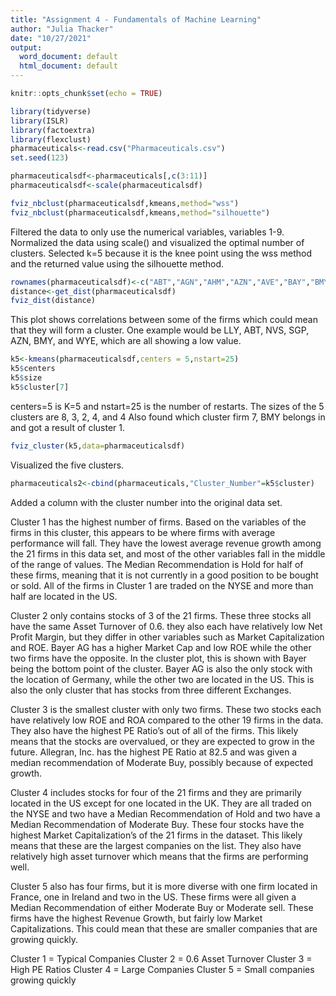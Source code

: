 ```yaml
---
title: "Assignment 4 - Fundamentals of Machine Learning"
author: "Julia Thacker"
date: "10/27/2021"
output:
  word_document: default
  html_document: default
---
```


```r
knitr::opts_chunk$set(echo = TRUE)
```

```r
library(tidyverse)
library(ISLR)
library(factoextra)
library(flexclust)
pharmaceuticals<-read.csv("Pharmaceuticals.csv")
set.seed(123)
```

```r
pharmaceuticalsdf<-pharmaceuticals[,c(3:11)]
pharmaceuticalsdf<-scale(pharmaceuticalsdf)
```

```r
fviz_nbclust(pharmaceuticalsdf,kmeans,method="wss")
fviz_nbclust(pharmaceuticalsdf,kmeans,method="silhouette")
```

Filtered the data to only use the numerical variables, variables 1-9. Normalized the data using scale() and visualized the optimal number of clusters.
Selected k=5 because it is the knee point using the wss method and the returned value using the silhouette method.

```r
rownames(pharmaceuticalsdf)<-c("ABT","AGN","AHM","AZN","AVE","BAY","BMY","CHTT","ELN","LLY","GSK","IVX","JNJ","MRX","MRK","NVS","PFE","PHA","SGP","WPI","WYE")
distance<-get_dist(pharmaceuticalsdf)
fviz_dist(distance)
```
This plot shows correlations between some of the firms which could mean that they will form a cluster. One example would be LLY, ABT, NVS, SGP, AZN, BMY, and WYE, which are all showing a low value.

```r
k5<-kmeans(pharmaceuticalsdf,centers = 5,nstart=25)
k5$centers
k5$size
k5$cluster[7]
```
centers=5 is K=5 and nstart=25 is the number of restarts.
The sizes of the 5 clusters are 8, 3, 2, 4, and 4
Also found which cluster firm 7, BMY belongs in and got a result of cluster 1.
```r
fviz_cluster(k5,data=pharmaceuticalsdf)
```
Visualized the five clusters.

```r
pharmaceuticals2<-cbind(pharmaceuticals,"Cluster_Number"=k5$cluster)
```
Added a column with the cluster number into the original data set.


Cluster 1 has the highest number of firms. Based on the variables of the firms in this cluster, this appears to be where firms with average performance will fall. They have the lowest average revenue growth among the 21 firms in this data set, and most of the other variables fall in the middle of the range of values. The Median Recommendation is Hold for half of these firms, meaning that it is not currently in a good position to be bought or sold. All of the firms in Cluster 1 are traded on the NYSE and more than half are located in the US.

Cluster 2 only contains stocks of 3 of the 21 firms. These three stocks all have the same Asset Turnover of 0.6. they also each have relatively low Net Profit Margin, but they differ in other variables such as Market Capitalization and ROE. Bayer AG has a higher Market Cap and low ROE while the other two firms have the opposite. In the cluster plot, this is shown with Bayer being the bottom point of the cluster. Bayer AG is also the only stock with the location of Germany, while the other two are located in the US. This is also the only cluster that has stocks from three different Exchanges.

Cluster 3 is the smallest cluster with only two firms. These two stocks each have relatively low ROE and ROA compared to the other 19 firms in the data. They also have the highest PE Ratio's out of all of the firms. This likely means that the stocks are overvalued, or they are expected to grow in the future. Allegran, Inc. has the highest PE Ratio at 82.5 and was given a median recommendation of Moderate Buy, possibly because of expected growth.

Cluster 4 includes stocks for four of the 21 firms and they are primarily located in the US except for one located in the UK. They are all traded on the NYSE and two have a Median Recommendation of Hold and two have a Median Recommendation of Moderate Buy. These four stocks have the highest Market Capitalization's of the 21 firms in the dataset. This likely means that these are the largest companies on the list. They also have relatively high asset turnover which means that the firms are performing well.

Cluster 5 also has four firms, but it is more diverse with one firm located in France, one in Ireland and two in the US. These firms were all given a Median Recommendation of either Moderate Buy or Moderate sell. These firms have the highest Revenue Growth, but fairly low Market Capitalizations. This could mean that these are smaller companies that are growing quickly.

Cluster 1 = Typical Companies
Cluster 2 = 0.6 Asset Turnover
Cluster 3 = High PE Ratios
Cluster 4 = Large Companies
Cluster 5 = Small companies growing quickly 